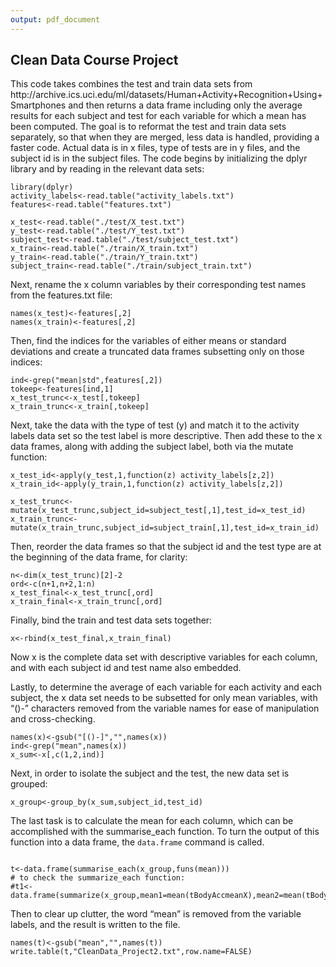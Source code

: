```yaml
---
output: pdf_document
---
```

## Clean Data Course Project

This code takes combines the test and train data sets from http://archive.ics.uci.edu/ml/datasets/Human+Activity+Recognition+Using+Smartphones and then returns a data frame including only the average results for each subject and test for each variable for which a mean has been computed. The goal is to reformat the test and train data sets separately, so that when they are merged, less data is handled, providing a faster code.  Actual data is in x files, type of tests are in y files, and the subject id is in the subject files.  The code begins by initializing the dplyr library and by reading in the relevant data sets:

```
library(dplyr)
activity_labels<-read.table("activity_labels.txt")
features<-read.table("features.txt")

x_test<-read.table("./test/X_test.txt")
y_test<-read.table("./test/Y_test.txt")
subject_test<-read.table("./test/subject_test.txt")
x_train<-read.table("./train/X_train.txt")
y_train<-read.table("./train/Y_train.txt")
subject_train<-read.table("./train/subject_train.txt")
```

Next, rename the x column variables by their corresponding test names from the features.txt file:

```
names(x_test)<-features[,2]
names(x_train)<-features[,2]
```
Then, find the indices for the variables of either means or standard deviations and create a truncated data frames subsetting only on those indices:
```
ind<-grep("mean|std",features[,2])
tokeep<-features[ind,1]
x_test_trunc<-x_test[,tokeep]
x_train_trunc<-x_train[,tokeep]
```
Next, take the data with the type of test (y) and match it to the activity labels data set so the test label is more descriptive.  Then add these to the x data frames, along with adding the subject label, both via the mutate function:

```
x_test_id<-apply(y_test,1,function(z) activity_labels[z,2])
x_train_id<-apply(y_train,1,function(z) activity_labels[z,2])

x_test_trunc<-mutate(x_test_trunc,subject_id=subject_test[,1],test_id=x_test_id)
x_train_trunc<-mutate(x_train_trunc,subject_id=subject_train[,1],test_id=x_train_id)
```
Then, reorder the data frames so that the subject id and the test type are at the beginning of the data frame, for clarity:
```
n<-dim(x_test_trunc)[2]-2
ord<-c(n+1,n+2,1:n)
x_test_final<-x_test_trunc[,ord]
x_train_final<-x_train_trunc[,ord]
```
Finally, bind the train and test data sets together:
```
x<-rbind(x_test_final,x_train_final)
```
Now x is the complete data set with descriptive variables for each column, and with each subject id and test name also embedded.  

Lastly, to determine the average of each variable for each activity and each subject, the x data set needs to be subsetted for only mean variables, with "()-" characters removed from the variable names for ease of manipulation and cross-checking.
```
names(x)<-gsub("[()-]","",names(x))
ind<-grep("mean",names(x))
x_sum<-x[,c(1,2,ind)]
```
Next, in order to isolate the subject and the test, the new data set is grouped:

```
x_group<-group_by(x_sum,subject_id,test_id)
```
The last task is to calculate the mean for each column, which can be accomplished with the summarise_each function.  To turn the output of this function into a data frame, the `data.frame` command is called.  

```

t<-data.frame(summarise_each(x_group,funs(mean)))
# to check the summarize_each function: 
#t1<-data.frame(summarize(x_group,mean1=mean(tBodyAccmeanX),mean2=mean(tBodyAccmeanY)))
```
Then to clear up clutter, the word "mean" is removed from the variable labels, and the result is written to the file.
```
names(t)<-gsub("mean","",names(t))
write.table(t,"CleanData_Project2.txt",row.name=FALSE)
```